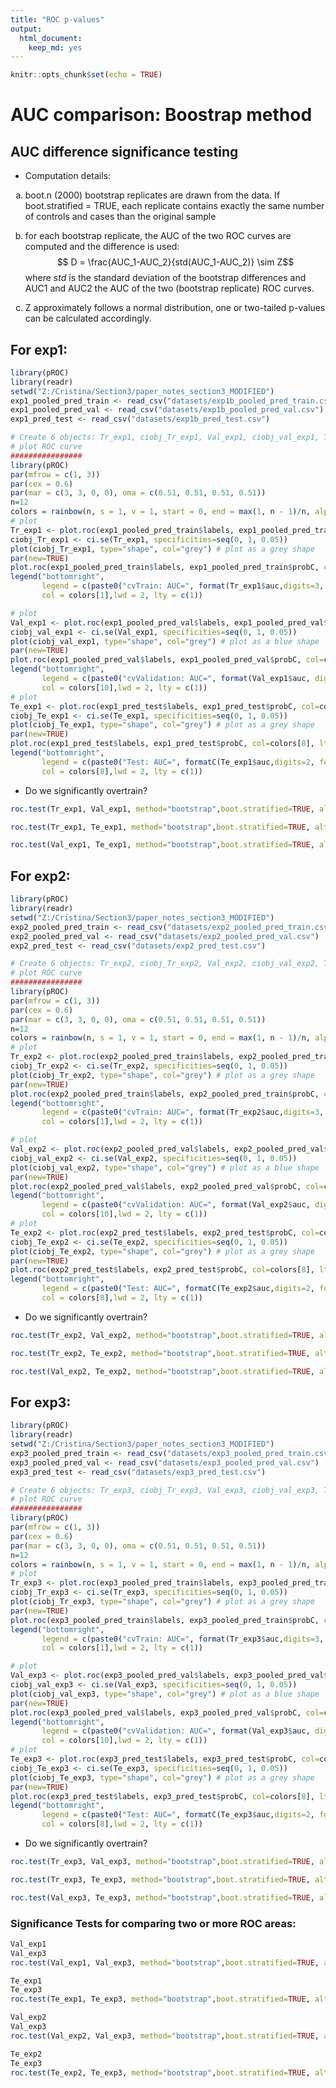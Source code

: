 ```yaml
---
title: "ROC p-values"
output: 
  html_document: 
    keep_md: yes
---
```


```r
knitr::opts_chunk$set(echo = TRUE)
```

# AUC comparison: Boostrap method
## AUC difference significance testing
 
   * Computation details:
   a) boot.n (2000) bootstrap replicates are drawn from the data. If boot.stratified = TRUE, each replicate contains exactly the same number of controls and cases than the original sample
   
   b) for each bootstrap replicate, the AUC of the two ROC curves are computed and the difference is used:
   $$  D =  \frac{AUC_1-AUC_2}{std(AUC_1-AUC_2)} \sim Z$$
     where $std$ is the standard deviation of the bootstrap differences and AUC1 and AUC2 the AUC of the two (bootstrap replicate) ROC curves.
   
   c) Z approximately follows a normal distribution, one or two-tailed p-values can be calculated accordingly.

## For exp1: 
```r
library(pROC)
library(readr)
setwd("Z:/Cristina/Section3/paper_notes_section3_MODIFIED")
exp1_pooled_pred_train <- read_csv("datasets/exp1b_pooled_pred_train.csv")
exp1_pooled_pred_val <- read_csv("datasets/exp1b_pooled_pred_val.csv")
exp1_pred_test <- read_csv("datasets/exp1b_pred_test.csv")

# Create 6 objects: Tr_exp1, ciobj_Tr_exp1, Val_exp1, ciobj_val_exp1, Te_exp1, ciobj_Te_exp1
# plot ROC curve
################
library(pROC)
par(mfrow = c(1, 3))
par(cex = 0.6)
par(mar = c(3, 3, 0, 0), oma = c(0.51, 0.51, 0.51, 0.51))
n=12
colors = rainbow(n, s = 1, v = 1, start = 0, end = max(1, n - 1)/n, alpha = 1)
# plot
Tr_exp1 <- plot.roc(exp1_pooled_pred_train$labels, exp1_pooled_pred_train$probC, col=colors[1], lty=1)
ciobj_Tr_exp1 <- ci.se(Tr_exp1, specificities=seq(0, 1, 0.05)) 
plot(ciobj_Tr_exp1, type="shape", col="grey") # plot as a grey shape
par(new=TRUE)
plot.roc(exp1_pooled_pred_train$labels, exp1_pooled_pred_train$probC, col=colors[1], lty=1, main="ROC for cvTrain")
legend("bottomright", 
       legend = c(paste0("cvTrain: AUC=", format(Tr_exp1$auc,digits=3, format="f"))), 
       col = colors[1],lwd = 2, lty = c(1))

# plot
Val_exp1 <- plot.roc(exp1_pooled_pred_val$labels, exp1_pooled_pred_val$probC, col=colors[1], lty=1)
ciobj_val_exp1 <- ci.se(Val_exp1, specificities=seq(0, 1, 0.05)) 
plot(ciobj_val_exp1, type="shape", col="grey") # plot as a blue shape
par(new=TRUE)
plot.roc(exp1_pooled_pred_val$labels, exp1_pooled_pred_val$probC, col=colors[10], lty=1, main="ROC for cvValidation")
legend("bottomright", 
       legend = c(paste0("cvValidation: AUC=", format(Val_exp1$auc, digits=3, format="f"))), 
       col = colors[10],lwd = 2, lty = c(1))
# plot
Te_exp1 <- plot.roc(exp1_pred_test$labels, exp1_pred_test$probC, col=colors[8], lty=1)
ciobj_Te_exp1 <- ci.se(Te_exp1, specificities=seq(0, 1, 0.05)) 
plot(ciobj_Te_exp1, type="shape", col="grey") # plot as a grey shape
par(new=TRUE)
plot.roc(exp1_pred_test$labels, exp1_pred_test$probC, col=colors[8], lty=1, main="ROC for held-out Test")
legend("bottomright", 
       legend = c(paste0("Test: AUC=", formatC(Te_exp1$auc,digits=2, format="f"))), 
       col = colors[8],lwd = 2, lty = c(1))

```

* Do we significantly overtrain?

```r
roc.test(Tr_exp1, Val_exp1, method="bootstrap",boot.stratified=TRUE, alternative="greater")

roc.test(Tr_exp1, Te_exp1, method="bootstrap",boot.stratified=TRUE, alternative="greater")

roc.test(Val_exp1, Te_exp1, method="bootstrap",boot.stratified=TRUE, alternative="two.sided")

```

## For exp2: 
```r
library(pROC)
library(readr)
setwd("Z:/Cristina/Section3/paper_notes_section3_MODIFIED")
exp2_pooled_pred_train <- read_csv("datasets/exp2_pooled_pred_train.csv")
exp2_pooled_pred_val <- read_csv("datasets/exp2_pooled_pred_val.csv")
exp2_pred_test <- read_csv("datasets/exp2_pred_test.csv")

# Create 6 objects: Tr_exp2, ciobj_Tr_exp2, Val_exp2, ciobj_val_exp2, Te_exp2, ciobj_Te_exp2
# plot ROC curve
################
library(pROC)
par(mfrow = c(1, 3))
par(cex = 0.6)
par(mar = c(3, 3, 0, 0), oma = c(0.51, 0.51, 0.51, 0.51))
n=12
colors = rainbow(n, s = 1, v = 1, start = 0, end = max(1, n - 1)/n, alpha = 1)
# plot
Tr_exp2 <- plot.roc(exp2_pooled_pred_train$labels, exp2_pooled_pred_train$probC, col=colors[1], lty=1)
ciobj_Tr_exp2 <- ci.se(Tr_exp2, specificities=seq(0, 1, 0.05)) 
plot(ciobj_Tr_exp2, type="shape", col="grey") # plot as a grey shape
par(new=TRUE)
plot.roc(exp2_pooled_pred_train$labels, exp2_pooled_pred_train$probC, col=colors[1], lty=1, main="ROC for cvTrain")
legend("bottomright", 
       legend = c(paste0("cvTrain: AUC=", format(Tr_exp2$auc,digits=3, format="f"))), 
       col = colors[1],lwd = 2, lty = c(1))

# plot
Val_exp2 <- plot.roc(exp2_pooled_pred_val$labels, exp2_pooled_pred_val$probC, col=colors[1], lty=1)
ciobj_val_exp2 <- ci.se(Val_exp2, specificities=seq(0, 1, 0.05)) 
plot(ciobj_val_exp2, type="shape", col="grey") # plot as a blue shape
par(new=TRUE)
plot.roc(exp2_pooled_pred_val$labels, exp2_pooled_pred_val$probC, col=colors[10], lty=1, main="ROC for cvValidation")
legend("bottomright", 
       legend = c(paste0("cvValidation: AUC=", format(Val_exp2$auc, digits=3, format="f"))), 
       col = colors[10],lwd = 2, lty = c(1))
# plot
Te_exp2 <- plot.roc(exp2_pred_test$labels, exp2_pred_test$probC, col=colors[8], lty=1)
ciobj_Te_exp2 <- ci.se(Te_exp2, specificities=seq(0, 1, 0.05)) 
plot(ciobj_Te_exp2, type="shape", col="grey") # plot as a grey shape
par(new=TRUE)
plot.roc(exp2_pred_test$labels, exp2_pred_test$probC, col=colors[8], lty=1, main="ROC for held-out Test")
legend("bottomright", 
       legend = c(paste0("Test: AUC=", formatC(Te_exp2$auc,digits=2, format="f"))), 
       col = colors[8],lwd = 2, lty = c(1))

```

* Do we significantly overtrain?

```r
roc.test(Tr_exp2, Val_exp2, method="bootstrap",boot.stratified=TRUE, alternative="greater")

roc.test(Tr_exp2, Te_exp2, method="bootstrap",boot.stratified=TRUE, alternative="greater")

roc.test(Val_exp2, Te_exp2, method="bootstrap",boot.stratified=TRUE, alternative="two.sided")
```

## For exp3: 
```r
library(pROC)
library(readr)
setwd("Z:/Cristina/Section3/paper_notes_section3_MODIFIED")
exp3_pooled_pred_train <- read_csv("datasets/exp3_pooled_pred_train.csv")
exp3_pooled_pred_val <- read_csv("datasets/exp3_pooled_pred_val.csv")
exp3_pred_test <- read_csv("datasets/exp3_pred_test.csv")

# Create 6 objects: Tr_exp3, ciobj_Tr_exp3, Val_exp3, ciobj_val_exp3, Te_exp3, ciobj_Te_exp3
# plot ROC curve
################
library(pROC)
par(mfrow = c(1, 3))
par(cex = 0.6)
par(mar = c(3, 3, 0, 0), oma = c(0.51, 0.51, 0.51, 0.51))
n=12
colors = rainbow(n, s = 1, v = 1, start = 0, end = max(1, n - 1)/n, alpha = 1)
# plot
Tr_exp3 <- plot.roc(exp3_pooled_pred_train$labels, exp3_pooled_pred_train$probC, col=colors[1], lty=1)
ciobj_Tr_exp3 <- ci.se(Tr_exp3, specificities=seq(0, 1, 0.05)) 
plot(ciobj_Tr_exp3, type="shape", col="grey") # plot as a grey shape
par(new=TRUE)
plot.roc(exp3_pooled_pred_train$labels, exp3_pooled_pred_train$probC, col=colors[1], lty=1, main="ROC for cvTrain")
legend("bottomright", 
       legend = c(paste0("cvTrain: AUC=", format(Tr_exp3$auc,digits=3, format="f"))), 
       col = colors[1],lwd = 2, lty = c(1))

# plot
Val_exp3 <- plot.roc(exp3_pooled_pred_val$labels, exp3_pooled_pred_val$probC, col=colors[1], lty=1)
ciobj_val_exp3 <- ci.se(Val_exp3, specificities=seq(0, 1, 0.05)) 
plot(ciobj_val_exp3, type="shape", col="grey") # plot as a blue shape
par(new=TRUE)
plot.roc(exp3_pooled_pred_val$labels, exp3_pooled_pred_val$probC, col=colors[10], lty=1, main="ROC for cvValidation")
legend("bottomright", 
       legend = c(paste0("cvValidation: AUC=", format(Val_exp3$auc, digits=3, format="f"))), 
       col = colors[10],lwd = 2, lty = c(1))
# plot
Te_exp3 <- plot.roc(exp3_pred_test$labels, exp3_pred_test$probC, col=colors[8], lty=1)
ciobj_Te_exp3 <- ci.se(Te_exp3, specificities=seq(0, 1, 0.05)) 
plot(ciobj_Te_exp3, type="shape", col="grey") # plot as a grey shape
par(new=TRUE)
plot.roc(exp3_pred_test$labels, exp3_pred_test$probC, col=colors[8], lty=1, main="ROC for held-out Test")
legend("bottomright", 
       legend = c(paste0("Test: AUC=", formatC(Te_exp3$auc,digits=2, format="f"))), 
       col = colors[8],lwd = 2, lty = c(1))

```

* Do we significantly overtrain?

```r
roc.test(Tr_exp3, Val_exp3, method="bootstrap",boot.stratified=TRUE, alternative="greater")

roc.test(Tr_exp3, Te_exp3, method="bootstrap",boot.stratified=TRUE, alternative="greater")

roc.test(Val_exp3, Te_exp3, method="bootstrap",boot.stratified=TRUE, alternative="two.sided")
```

### Significance Tests for comparing two or more ROC areas:


```r
Val_exp1
Val_exp3
roc.test(Val_exp1, Val_exp3, method="bootstrap",boot.stratified=TRUE, alternative="two.sided")

Te_exp1
Te_exp3
roc.test(Te_exp1, Te_exp3, method="bootstrap",boot.stratified=TRUE, alternative="two.sided")

```

```r
Val_exp2
Val_exp3
roc.test(Val_exp2, Val_exp3, method="bootstrap",boot.stratified=TRUE, alternative="two.sided")

Te_exp2
Te_exp3
roc.test(Te_exp2, Te_exp3, method="bootstrap",boot.stratified=TRUE, alternative="two.sided")

```
